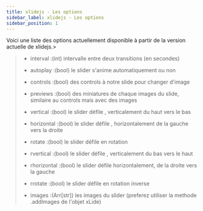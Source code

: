 ```yaml
---
title: xlidejs - Les options
sidebar_label: xlidejs - Les options
sidebar_position: 1
---
```


Voici une liste des options actuellement disponible à partir de la version actuelle de xlidejs.> 

> -   interval :(int) intervalle entre deux transitions (en secondes)
>
> <!---->
>
> -   autoplay :(bool) le slider s'anime automatiquement ou non 
>
> <!---->
>
> -   controls :(bool) des controls à notre slide pour changer d'image 
>
> <!---->
>
> -   previews :(bool) des miniatures de chaque images du slide, similaire au controls mais avec des images 
>
> <!---->
>
> -   vertical :(bool) le slider défile , verticalement du haut vers le bas 
>
> <!---->
>
> -   horizontal :(bool) le slider défile , horizontalement de la gauche vers la droite 
>
> <!---->
>
> -   rotate :(bool) le slider défile en rotation 
>
> <!---->
>
> -   rvertical :(bool) le slider défile , verticalement du bas vers le haut 
>
> <!---->
>
> -   rhorizontal :(bool) le slider défile horizontalement, de la droite vers la gauche 
>
> <!---->
>
> -   rrotate :(bool) le slider défile en rotation inverse 
>
> <!---->
>
> -   images :(Arr[str]) les images du slider (preferez utiliser la methode .addImages de l'objet xLide)

